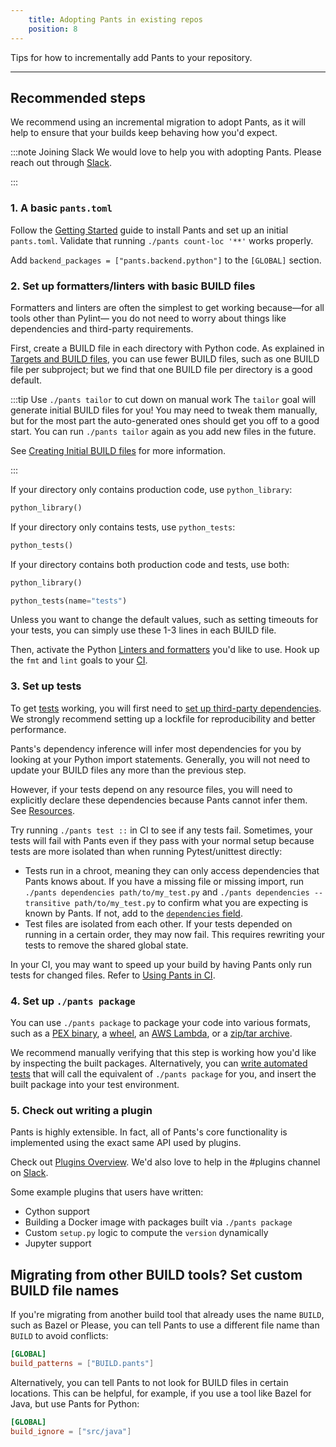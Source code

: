 ```yaml
---
    title: Adopting Pants in existing repos
    position: 8
---
```


Tips for how to incrementally add Pants to your repository.

---

## Recommended steps

We recommend using an incremental migration to adopt Pants, as it will help to ensure that your builds keep behaving how you'd expect.

:::note Joining Slack
We would love to help you with adopting Pants. Please reach out through [Slack](/community/members).

:::

### 1. A basic `pants.toml`

Follow the [Getting Started](../introduction/getting-started/index.mdx) guide to install Pants and set up an initial `pants.toml`. Validate that running `./pants count-loc '**'` works properly.

Add `backend_packages = ["pants.backend.python"]` to the `[GLOBAL]` section.

### 2. Set up formatters/linters with basic BUILD files

Formatters and linters are often the simplest to get working because—for all tools other than Pylint— you do not need to worry about things like dependencies and third-party requirements.

First, create a BUILD file in each directory with Python code. As explained in [Targets and BUILD files](./key-concepts/targets-and-build-files.mdx), you can use fewer BUILD files, such as one BUILD file per subproject; but we find that one BUILD file per directory is a good default.

:::tip Use `./pants tailor` to cut down on manual work
The `tailor` goal will generate initial BUILD files for you! You may need to tweak them manually, but for the most part the auto-generated ones should get you off to a good start. You can run `./pants tailor` again as you add new files in the future.

See [Creating Initial BUILD files](../introduction/getting-started/create-initial-build-files.mdx) for more information.

:::

If your directory only contains production code, use `python_library`:

```python
python_library()
```

If your directory only contains tests, use `python_tests`:

```python
python_tests()
```

If your directory contains both production code and tests, use both:

```python
python_library()

python_tests(name="tests")
```

Unless you want to change the default values, such as setting timeouts for your tests, you can simply use these 1-3 lines in each BUILD file.

Then, activate the Python [Linters and formatters](../python/overview/linters-and-formatters.mdx) you'd like to use. Hook up the `fmt` and `lint` goals to your [CI](./using-pants-in-ci.mdx).

### 3. Set up tests

To get [tests](../python/goals/test.mdx) working, you will first need to [set up third-party dependencies](../python/overview/third-party-dependencies.mdx). We strongly recommend setting up a lockfile for reproducibility and better performance.

Pants's dependency inference will infer most dependencies for you by looking at your Python import statements. Generally, you will not need to update your BUILD files any more than the previous step.

However, if your tests depend on any resource files, you will need to explicitly declare these dependencies because Pants cannot infer them. See [Resources](./resources-and-archives.mdx).

Try running `./pants test ::` in CI to see if any tests fail. Sometimes, your tests will fail with Pants even if they pass with your normal setup because tests are more isolated than when running Pytest/unittest directly:

- Tests run in a chroot, meaning they can only access dependencies that Pants knows about. If you have a missing file or missing import, run `./pants dependencies path/to/my_test.py` and `./pants dependencies --transitive path/to/my_test.py` to confirm what you are expecting is known by Pants. If not, add to the [`dependencies` field](./key-concepts/targets-and-build-files.mdx).
- Test files are isolated from each other. If your tests depended on running in a certain order, they may now fail. This requires rewriting your tests to remove the shared global state.

In your CI, you may want to speed up your build by having Pants only run tests for changed files. Refer to [Using Pants in CI](./using-pants-in-ci.mdx).

### 4. Set up `./pants package`

You can use `./pants package` to package your code into various formats, such as a [PEX binary](../python/goals/package.mdx), a [wheel](../python/overview/building-distributions.mdx), an [AWS Lambda](../python/integrations/aws-lambda.mdx), or a [zip/tar archive](./resources-and-archives.mdx).

We recommend manually verifying that this step is working how you'd like by inspecting the built packages. Alternatively, you can [write automated tests](../python/goals/test.mdx) that will call the equivalent of `./pants package` for you, and insert the built package into your test environment.

### 5. Check out writing a plugin

Pants is highly extensible. In fact, all of Pants's core functionality is implemented using the exact same API used by plugins.

Check out [Plugins Overview](../writing-plugins/overview.mdx). We'd also love to help in the #plugins channel on [Slack](/community/members).

Some example plugins that users have written:

- Cython support
- Building a Docker image with packages built via `./pants package`
- Custom `setup.py` logic to compute the `version` dynamically
- Jupyter support

## Migrating from other BUILD tools? Set custom BUILD file names

If you're migrating from another build tool that already uses the name `BUILD`, such as Bazel or Please, you can tell Pants to use a different file name than `BUILD` to avoid conflicts:

```toml title="pants.toml"
[GLOBAL]
build_patterns = ["BUILD.pants"]
```

Alternatively, you can tell Pants to not look for BUILD files in certain locations. This can be helpful, for example, if you use a tool like Bazel for Java, but use Pants for Python:

```toml title="pants.toml"
[GLOBAL]
build_ignore = ["src/java"]
```

